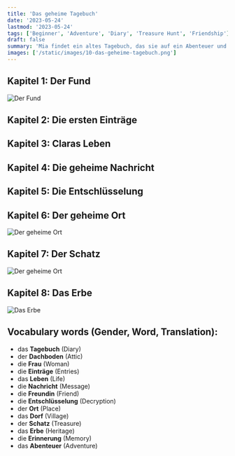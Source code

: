 ```yaml
---
title: 'Das geheime Tagebuch'
date: '2023-05-24'
lastmod: '2023-05-24'
tags: ['Beginner', 'Adventure', 'Diary', 'Treasure Hunt', 'Friendship']
draft: false
summary: 'Mia findet ein altes Tagebuch, das sie auf ein Abenteuer und zur Entdeckung eines Schatzes führt.'
images: ['/static/images/10-das-geheime-tagebuch.png']
---
```



## Kapitel 1: Der Fund

![Der Fund](/static/images/10-das-geheime-tagebuch-1.png)

<TextToSpeechPlayer text="Mia, eine junge **Schülerin**, fand eines Tages ein altes, verstaubtes **Tagebuch** in ihrem **Dachboden**." translation="Mia, a young **student**, found an old, dusty **diary** in her **attic** one day." />

## Kapitel 2: Die ersten Einträge

<TextToSpeechPlayer
  text="Neugierig begann sie, die ersten **Einträge** zu lesen. Es war das Tagebuch einer **Frau** namens Clara."
  translation="Curious, she began to read the first **entries**. It was the diary of a **woman** named Clara."
/>

## Kapitel 3: Claras Leben

<TextToSpeechPlayer
  text="Clara lebte vor vielen Jahren und hatte eine Menge **Abenteuer** erlebt, die sie in ihrem Tagebuch festhielt."
  translation="Clara lived many years ago and had experienced a lot of **adventures** that she recorded in her diary."
/>

## Kapitel 4: Die geheime Nachricht

<TextToSpeechPlayer text="Eines Tages fand Mia eine geheime **Nachricht** in einem der Einträge." translation="One day, Mia found a secret **message** in one of the entries." />

## Kapitel 5: Die Entschlüsselung

<TextToSpeechPlayer text="Mit der Hilfe ihrer besten **Freundin** Lisa gelang es Mia, die Nachricht zu **entschlüsseln**." translation="With the help of her best **friend** Lisa, Mia was able to **decrypt** the message." />

## Kapitel 6: Der geheime Ort

![Der geheime Ort](/static/images/10-das-geheime-tagebuch-2.png)

<TextToSpeechPlayer text="Die entschlüsselte Nachricht führte sie zu einem geheimen **Ort** in ihrem **Dorf**." translation="The decrypted message led them to a secret **place** in their **village**." />

## Kapitel 7: Der Schatz

![Der geheime Ort](/static/images/10-das-geheime-tagebuch-3.png)

<TextToSpeechPlayer text="Am geheimen Ort fanden sie einen **Schatz**, den Clara vor langer Zeit versteckt hatte." translation="At the secret place, they found a **treasure** that Clara had hidden a long time ago." />

## Kapitel 8: Das Erbe

![Das Erbe](/static/images/10-das-geheime-tagebuch-4.png)

<TextToSpeechPlayer text="Mia und Lisa entschieden, den Schatz als **Erinnerung** an Clara und ihre Abenteuer zu behalten." translation="Mia and Lisa decided to keep the treasure as a **memory** of Clara and her adventures." />

## Vocabulary words (Gender, Word, Translation):

- das **Tagebuch** (Diary)
- der **Dachboden** (Attic)
- die **Frau** (Woman)
- die **Einträge** (Entries)
- das **Leben** (Life)
- die **Nachricht** (Message)
- die **Freundin** (Friend)
- die **Entschlüsselung** (Decryption)
- der **Ort** (Place)
- das **Dorf** (Village)
- der **Schatz** (Treasure)
- das **Erbe** (Heritage)
- die **Erinnerung** (Memory)
- das **Abenteuer** (Adventure)
